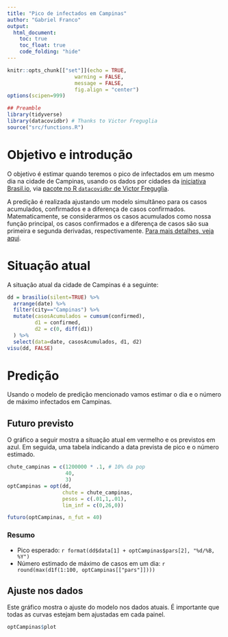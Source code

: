 ```yaml
---
title: "Pico de infectados em Campinas"
author: "Gabriel Franco"
output: 
  html_document:
    toc: true
    toc_float: true
    code_folding: "hide"
---
```


```r
knitr::opts_chunk[["set"]](echo = TRUE,
                      warning = FALSE,
                      message = FALSE,
                      fig.align = "center")
options(scipen=999)

## Preamble
library(tidyverse)
library(datacovidbr) # Thanks to Victor Freguglia
source("src/functions.R")
```

# Objetivo e introdução

O objetivo é estimar quando teremos o pico de infectados em um mesmo dia na cidade de Campinas, usando os dados por cidades da [iniciativa Brasil.io](https://brasil.io/dataset/covid19/caso), via [pacote no R `datacovidbr` de Victor Freguglia](https://github.com/Freguglia/datacovidbr).

A predição é realizada ajustando um modelo simultâneo para os casos acumulados, confirmados e a diferença de casos confirmados. Matematicamente, se considerarmos os casos acumulados como nossa função principal, os casos confirmados e a diferença de casos são sua primeira e segunda derivadas, respectivamente. [Para mais detalhes, veja aqui](http://bcblab.org/covid19unicamp/analise_curvas/modelo_derivadas.html).

# Situação atual

A situação atual da cidade de Campinas é a seguinte:

```r
dd = brasilio(silent=TRUE) %>% 
  arrange(date) %>% 
  filter(city=="Campinas") %>% 
  mutate(casosAcumulados = cumsum(confirmed),
         d1 = confirmed,
         d2 = c(0, diff(d1))
  ) %>% 
  select(data=date, casosAcumulados, d1, d2)
visu(dd, FALSE)
```

# Predição

Usando o modelo de predição mencionado vamos estimar o dia e o número de máximo infectados em Campinas.


## Futuro previsto

O gráfico a seguir mostra a situação atual em vermelho e os previstos em azul. Em seguida, uma tabela indicando a data prevista de pico e o número estimado.

```r
chute_campinas = c(1200000 * .1, # 10% da pop
                   40,
                   3)
optCampinas = opt(dd,
                  chute = chute_campinas,
                  pesos = c(.01,1,.01),
                  lim_inf = c(0,26,0))

futuro(optCampinas, n_fut = 40)           
```

### Resumo

- Pico esperado: `r format(dd$data[1] + optCampinas$pars[2], "%d/%B, %Y")`
- Número estimado de máximo de casos em um dia: `r round(max(d1f(1:100, optCampinas[["pars"]])))`

## Ajuste nos dados

Este gráfico mostra o ajuste do modelo nos dados atuais. É importante que todas as curvas estejam bem ajustadas em cada painel.

```r
optCampinas$plot
```
